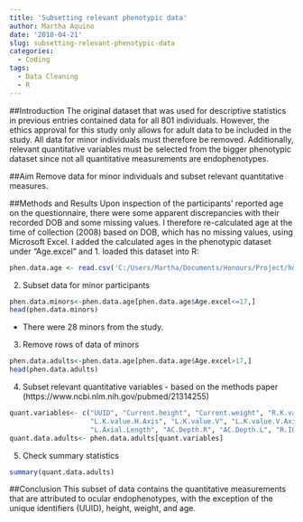 ```yaml
---
title: 'Subsetting relevant phenotypic data'
author: Martha Aquino
date: '2018-04-21'
slug: subsetting-relevant-phenotypic-data
categories:
  - Coding
tags:
  - Data Cleaning
  - R
---
```


##Introduction 
The original dataset that was used for descriptive statistics in previous entries contained data for all 801 individuals. However, the ethics approval for this study only allows for adult data to be included in the study. All data for minor individuals must therefore be removed. Additionally, relevant quantitative variables must be selected from the bigger phenotypic dataset since not all quantitative measurements are endophenotypes. 

##Aim
Remove data for minor individuals and subset relevant quantitative measures. 

##Methods and Results 
Upon inspection of the participants' reported age on the questionnaire, there were some apparent discrepancies with their recorded DOB and some missing values. I therefore re-calculated age at the time of collection (2008) based on DOB, which has no missing values, using Microsoft Excel. I added the calculated ages in the phenotypic dataset under "Age.excel" and 
1. loaded this dataset into R: 
```r
phen.data.age <- read.csv('C:/Users/Martha/Documents/Honours/Project/honours.project/Data/NIES_master_database-age.csv')
```

2. Subset data for minor participants 
```r
phen.data.minors<-phen.data.age[phen.data.age$Age.excel<=17,]
head(phen.data.minors)
```
  - There were 28 minors from the study. 
  
3. Remove rows of data of minors 
```r
phen.data.adults<-phen.data.age[phen.data.age$Age.excel>17,]
head(phen.data.adults)
```

4. Subset relevant quantitative variables - based on the methods paper (https://www.ncbi.nlm.nih.gov/pubmed/21314255)
```r
quant.variables<- c("UUID", "Current.height", "Current.weight", "R.K.value.H", "R.K.Value.H.Axis", "R.K.value.V", "R.K.value.V.Axis", "L.K.value.H",
                    "L.K.value.H.Axis", "L.K.value.V", "L.K.value.V.Axis", "R.Pachimetry", "L.Pachimetry", "R.Axial.Length",
                    "L.Axial.Length", "AC.Depth.R", "AC.Depth.L", "R.IOP.mmHg", "L.IOP.mmHg", "CDR.RE", "CDR.LE", "Age.excel")
quant.data.adults<- phen.data.adults[quant.variables]
```

5. Check summary statistics
```r
summary(quant.data.adults)
```

##Conclusion
This subset of data contains the quantitative measurements that are attributed to ocular endophenotypes, with the exception of the unique identifiers (UUID), height, weight, and age. 